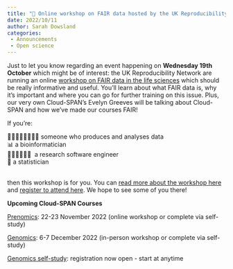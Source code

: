 ```yaml
---
title: "📢 Online workshop on FAIR data hosted by the UK Reproducibility Network"
date: 2022/10/11
author: Sarah Dowsland
categories:
 - Announcements
 - Open science
---
```


Just to let you know regarding an event happening on **Wednesday 19th October** which might be of interest: the UK Reproducibility Network are running an online [workshop on FAIR data in the life sciences](https://www.ukrn.org/event/fair-data-life-sciences-oct-2022/) which should be really informative and useful. You'll learn about what FAIR data is, why it's important and where you can go for further training on this issue. Plus, our very own Cloud-SPAN's Evelyn Greeves will be talking about Cloud-SPAN and how we've made our courses FAIR!

If you're:

👩‍🔬👩🏿‍🔬👨🏽‍🔬 someone who produces and analyses data\
📊 a bioinformatician\
👩🏻‍💻👨🏾‍💻  a research software engineer\
🔢 a statistician\
 

then this workshop is for you. You can [read more about the workshop here](https://www.ukrn.org/event/fair-data-life-sciences-oct-2022/) and [register to attend here](https://bristol-ac-uk.zoom.us/meeting/register/tJEvcOisqjsqGtXdsCplgsUoTQsiSCBGnhBv). We hope to see some of you there!

**Upcoming Cloud-SPAN Courses** 

[Prenomics](https://cloud-span.york.ac.uk/train-with-us/core-skills#h.oj1kged1zzmj): 22-23 November 2022 (online workshop or complete via self-study)

[Genomics](https://cloud-span.york.ac.uk/train-with-us/specialised-skills#h.l54d9e9aw5vk): 6-7 December 2022 (in-person workshop or complete via self-study)

[Genomics self-study](https://cloud-span.york.ac.uk/train-with-us/specialised-skills#h.l54d9e9aw5vk): registration now open - start at anytime